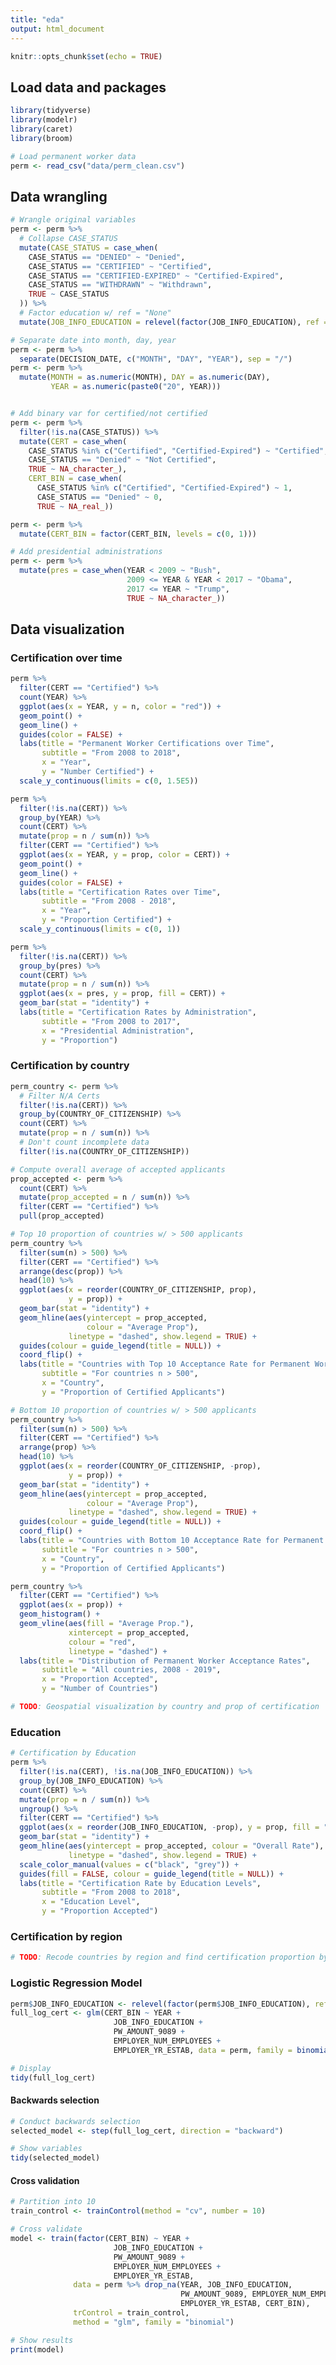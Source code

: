 ```yaml
---
title: "eda"
output: html_document
---
```


```r
knitr::opts_chunk$set(echo = TRUE)
```

## Load data and packages

```r
library(tidyverse)
library(modelr)
library(caret)
library(broom)

# Load permanent worker data
perm <- read_csv("data/perm_clean.csv")
```

## Data wrangling

```r
# Wrangle original variables 
perm <- perm %>%
  # Collapse CASE_STATUS
  mutate(CASE_STATUS = case_when(
    CASE_STATUS == "DENIED" ~ "Denied",
    CASE_STATUS == "CERTIFIED" ~ "Certified",
    CASE_STATUS == "CERTIFIED-EXPIRED" ~ "Certified-Expired",
    CASE_STATUS == "WITHDRAWN" ~ "Withdrawn",
    TRUE ~ CASE_STATUS
  )) %>%
  # Factor education w/ ref = "None"
  mutate(JOB_INFO_EDUCATION = relevel(factor(JOB_INFO_EDUCATION), ref = "None"))

# Separate date into month, day, year
perm <- perm %>%
  separate(DECISION_DATE, c("MONTH", "DAY", "YEAR"), sep = "/")
perm <- perm %>%
  mutate(MONTH = as.numeric(MONTH), DAY = as.numeric(DAY),
         YEAR = as.numeric(paste0("20", YEAR)))


# Add binary var for certified/not certified
perm <- perm %>%
  filter(!is.na(CASE_STATUS)) %>%
  mutate(CERT = case_when(
    CASE_STATUS %in% c("Certified", "Certified-Expired") ~ "Certified",
    CASE_STATUS == "Denied" ~ "Not Certified",
    TRUE ~ NA_character_),
    CERT_BIN = case_when(
      CASE_STATUS %in% c("Certified", "Certified-Expired") ~ 1,
      CASE_STATUS == "Denied" ~ 0,
      TRUE ~ NA_real_))

perm <- perm %>%
  mutate(CERT_BIN = factor(CERT_BIN, levels = c(0, 1)))

# Add presidential administrations
perm <- perm %>%
  mutate(pres = case_when(YEAR < 2009 ~ "Bush",
                          2009 <= YEAR & YEAR < 2017 ~ "Obama",
                          2017 <= YEAR ~ "Trump",
                          TRUE ~ NA_character_))
```

## Data visualization

### Certification over time

```r
perm %>%
  filter(CERT == "Certified") %>%
  count(YEAR) %>%
  ggplot(aes(x = YEAR, y = n, color = "red")) +
  geom_point() +
  geom_line() +
  guides(color = FALSE) +
  labs(title = "Permanent Worker Certifications over Time",
       subtitle = "From 2008 to 2018",
       x = "Year",
       y = "Number Certified") +
  scale_y_continuous(limits = c(0, 1.5E5))

perm %>%
  filter(!is.na(CERT)) %>%
  group_by(YEAR) %>%
  count(CERT) %>%
  mutate(prop = n / sum(n)) %>%
  filter(CERT == "Certified") %>%
  ggplot(aes(x = YEAR, y = prop, color = CERT)) +
  geom_point() +
  geom_line() +
  guides(color = FALSE) +
  labs(title = "Certification Rates over Time",
       subtitle = "From 2008 - 2018",
       x = "Year",
       y = "Proportion Certified") +
  scale_y_continuous(limits = c(0, 1))
```

```r
perm %>%
  filter(!is.na(CERT)) %>%
  group_by(pres) %>%
  count(CERT) %>%
  mutate(prop = n / sum(n)) %>%
  ggplot(aes(x = pres, y = prop, fill = CERT)) +
  geom_bar(stat = "identity") +
  labs(title = "Certification Rates by Administration",
       subtitle = "From 2008 to 2017",
       x = "Presidential Administration",
       y = "Proportion")
```

### Certification by country

```r
perm_country <- perm %>%
  # Filter N/A Certs
  filter(!is.na(CERT)) %>%
  group_by(COUNTRY_OF_CITIZENSHIP) %>%
  count(CERT) %>%
  mutate(prop = n / sum(n)) %>%
  # Don't count incomplete data 
  filter(!is.na(COUNTRY_OF_CITIZENSHIP))

# Compute overall average of accepted applicants
prop_accepted <- perm %>%
  count(CERT) %>%
  mutate(prop_accepted = n / sum(n)) %>%
  filter(CERT == "Certified") %>%
  pull(prop_accepted)

# Top 10 proportion of countries w/ > 500 applicants
perm_country %>%
  filter(sum(n) > 500) %>%
  filter(CERT == "Certified") %>%
  arrange(desc(prop)) %>%
  head(10) %>%
  ggplot(aes(x = reorder(COUNTRY_OF_CITIZENSHIP, prop), 
             y = prop)) +
  geom_bar(stat = "identity") +
  geom_hline(aes(yintercept = prop_accepted,
                 colour = "Average Prop"),
             linetype = "dashed", show.legend = TRUE) +
  guides(colour = guide_legend(title = NULL)) +
  coord_flip() +
  labs(title = "Countries with Top 10 Acceptance Rate for Permanent Workers, 2008 - 2019",
       subtitle = "For countries n > 500",
       x = "Country",
       y = "Proportion of Certified Applicants")

# Bottom 10 proportion of countries w/ > 500 applicants
perm_country %>%
  filter(sum(n) > 500) %>%
  filter(CERT == "Certified") %>%
  arrange(prop) %>%
  head(10) %>%
  ggplot(aes(x = reorder(COUNTRY_OF_CITIZENSHIP, -prop), 
             y = prop)) +
  geom_bar(stat = "identity") +
  geom_hline(aes(yintercept = prop_accepted,
                 colour = "Average Prop"),
             linetype = "dashed", show.legend = TRUE) +
  guides(colour = guide_legend(title = NULL)) +
  coord_flip() +
  labs(title = "Countries with Bottom 10 Acceptance Rate for Permanent Workers, 2008 - 2019",
       subtitle = "For countries n > 500",
       x = "Country",
       y = "Proportion of Certified Applicants")

perm_country %>%
  filter(CERT == "Certified") %>%
  ggplot(aes(x = prop)) +
  geom_histogram() +
  geom_vline(aes(fill = "Average Prop."),
             xintercept = prop_accepted,
             colour = "red",
             linetype = "dashed") +
  labs(title = "Distribution of Permanent Worker Acceptance Rates",
       subtitle = "All countries, 2008 - 2019",
       x = "Proportion Accepted",
       y = "Number of Countries")

# TODO: Geospatial visualization by country and prop of certification
```

### Education

```r
# Certification by Education
perm %>%
  filter(!is.na(CERT), !is.na(JOB_INFO_EDUCATION)) %>%
  group_by(JOB_INFO_EDUCATION) %>%
  count(CERT) %>%
  mutate(prop = n / sum(n)) %>%
  ungroup() %>%
  filter(CERT == "Certified") %>%
  ggplot(aes(x = reorder(JOB_INFO_EDUCATION, -prop), y = prop, fill = "red")) +
  geom_bar(stat = "identity") +
  geom_hline(aes(yintercept = prop_accepted, colour = "Overall Rate"), 
             linetype = "dashed", show.legend = TRUE) +
  scale_color_manual(values = c("black", "grey")) +
  guides(fill = FALSE, colour = guide_legend(title = NULL)) +
  labs(title = "Certification Rate by Education Levels",
       subtitle = "From 2008 to 2018",
       x = "Education Level",
       y = "Proportion Accepted")
```

### Certification by region

```r
# TODO: Recode countries by region and find certification proportion by regions
```

### Logistic Regression Model

```r
perm$JOB_INFO_EDUCATION <- relevel(factor(perm$JOB_INFO_EDUCATION), ref = "None")
full_log_cert <- glm(CERT_BIN ~ YEAR + 
                       JOB_INFO_EDUCATION +
                       PW_AMOUNT_9089 +
                       EMPLOYER_NUM_EMPLOYEES + 
                       EMPLOYER_YR_ESTAB, data = perm, family = binomial())

# Display
tidy(full_log_cert)
```


#### Backwards selection

```r
# Conduct backwards selection
selected_model <- step(full_log_cert, direction = "backward")

# Show variables
tidy(selected_model)
```

#### Cross validation

```r
# Partition into 10
train_control <- trainControl(method = "cv", number = 10)

# Cross validate
model <- train(factor(CERT_BIN) ~ YEAR + 
                       JOB_INFO_EDUCATION +
                       PW_AMOUNT_9089 +
                       EMPLOYER_NUM_EMPLOYEES + 
                       EMPLOYER_YR_ESTAB,
              data = perm %>% drop_na(YEAR, JOB_INFO_EDUCATION,
                                      PW_AMOUNT_9089, EMPLOYER_NUM_EMPLOYEES,
                                      EMPLOYER_YR_ESTAB, CERT_BIN),
              trControl = train_control,
              method = "glm", family = "binomial")

# Show results
print(model)
```